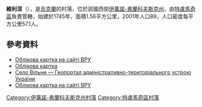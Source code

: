 {{coord|48|59|12|N|25|6|6|E|scale:30000|display=title}}

'''維利涅'''（{{lang-uk|Вільне}}），是[[烏克蘭|烏克蘭]]的村落，位於該國西部[[伊萬諾-弗蘭科夫斯克州|伊萬諾-弗蘭科夫斯克州]]，由[[特盧馬奇區|特盧馬奇區]]負責管轄，始建於1745年，面積1.56平方公里，2001年人口89，人口密度每平方公里57.1人。

==參考資料==
*[http://w1.c1.rada.gov.ua/pls/z7503/A005?rdat1=17.05.2015&rf7571=14412 Облікова картка на сайті ВРУ]
*[http://w1.c1.rada.gov.ua/pls/z7503/A005?rdat1=17.05.2015&rf7571=14412 Облікова картка]
*[http://atu.gki.com.ua/atu/26695 Село Вільне — Геопортал адміністративно-територіального устрою України] {{Wayback|url=http://atu.gki.com.ua/atu/26695 |date=20150518092831 }}
* [http://w1.c1.rada.gov.ua/pls/z7503/A005?rdat1=17.05.2015&rf7571=14412 Облікова картка на сайті ВРУ]

{{DEFAULTSORT:Вільне}}
[[Category:伊萬諾-弗蘭科夫斯克州村落|Category:伊萬諾-弗蘭科夫斯克州村落]]
[[Category:特盧馬奇區村落|Category:特盧馬奇區村落]]


{{IvanoFrankivsk-geo-stub}}